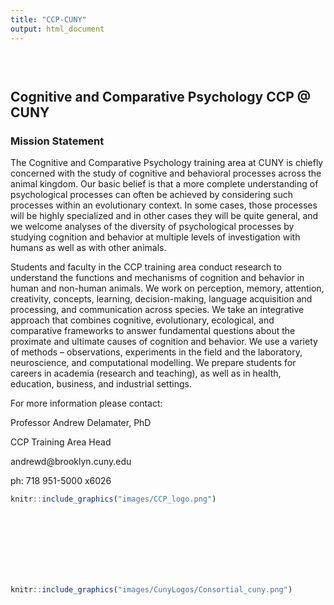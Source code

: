 ```yaml
---
title: "CCP-CUNY"
output: html_document
---
```


<style type="text/css">
.title {
  display: none;
}

#getting-started img {
  margin-right: 10px;
}

</style>

<div class="row" style="padding-top: 30px;">
<div class="col-sm-6">

# **Cognitive and Comparative Psychology CCP @ CUNY **

### Mission Statement

The Cognitive and Comparative Psychology training area at CUNY is chiefly concerned with the study of cognitive and behavioral processes across the animal kingdom. Our basic belief is that a more complete understanding of psychological processes can often be achieved by considering such processes within an evolutionary context.  In some cases, those processes will be highly specialized and in other cases they will be quite general, and we welcome analyses of the diversity of psychological processes by studying cognition and behavior at multiple levels of investigation with humans as well as with other animals.

Students and faculty in the CCP training area conduct research to understand the functions and mechanisms of cognition and behavior in human and non-human animals. We work on perception, memory, attention, creativity, concepts, learning, decision-making, language acquisition and processing, and communication across species. We take an integrative approach that combines cognitive, evolutionary, ecological, and comparative frameworks to answer fundamental questions about the proximate and ultimate causes of cognition and behavior. We use a variety of methods – observations, experiments in the field and the laboratory, neuroscience, and computational modelling. We prepare students for careers in academia (research and teaching), as well as in health, education, business, and industrial settings.

For more information please contact:

Professor Andrew Delamater, PhD

CCP Training Area Head

andrewd@brooklyn.cuny.edu

ph:  718 951-5000 x6026  



</div>
<div class="col-sm-6">

```r
knitr::include_graphics("images/CCP_logo.png")
```


<br>
<br>
<br>
<br>
<br>
<br>

```r
knitr::include_graphics("images/CunyLogos/Consortial_cuny.png")
```



</div>
</div>

